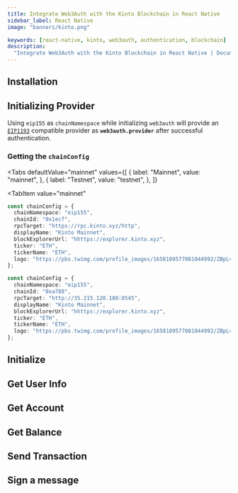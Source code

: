 ```yaml
---
title: Integrate Web3Auth with the Kinto Blockchain in React Native
sidebar_label: React Native
image: "banners/kinto.png"

keywords: [react-native, kinto, web3auth, authentication, blockchain]
description:
  "Integrate Web3Auth with the Kinto Blockchain in React Native | Documentation - Web3Auth"
---
```



<SEO
  title="Integrate Web3Auth with the Kinto Blockchain in React Native"
  description="Integrate Web3Auth with the Kinto Blockchain in React Native | Documentation - Web3Auth"
  image="https://web3auth.io/docs/banners/kinto.png"
  slug="/connect-blockchain/evm/kinto/react-native"
/>

## Installation

<InstallationSnippet />

## Initializing Provider

Using `eip155` as `chainNamespace` while initializing `web3auth` will provide an
[`EIP1193`](https://eips.ethereum.org/EIPS/eip-1193) compatible provider as **`web3auth.provider`**
after successful authentication.

### Getting the `chainConfig`

<Tabs
 defaultValue="mainnet"
  values={[
    { label: "Mainnet", value: "mainnet", },
    { label: "Testnet", value: "testnet", },
  ]}
>

<TabItem
  value="mainnet"
>

```typescript
const chainConfig = {
  chainNamespace: "eip155",
  chainId: "0x1ecf",
  rpcTarget: "https://rpc.kinto.xyz/http",
  displayName: "Kinto Mainnet",
  blockExplorerUrl: "hhttps://explorer.kinto.xyz",
  ticker: "ETH",
  tickerName: "ETH",
  logo: "https://pbs.twimg.com/profile_images/1658109577081044992/ZBpLvGSb_400x400.jpg",
};
```

</TabItem>
<TabItem
  value="testnet"
>

```typescript
const chainConfig = {
  chainNamespace: "eip155",
  chainId: "0xa788",
  rpcTarget: "http://35.215.120.180:8545",
  displayName: "Kinto Mainnet",
  blockExplorerUrl: "hhttps://explorer.kinto.xyz",
  ticker: "ETH",
  tickerName: "ETH",
  logo: "https://pbs.twimg.com/profile_images/1658109577081044992/ZBpLvGSb_400x400.jpg",
};
```

</TabItem>
</Tabs>

## Initialize

<InitialisationSnippet />

## Get User Info

<UserInfoSnippet />

## Get Account

<GetAccountSnippet />

## Get Balance

<GetBalanceSnippet />

## Send Transaction

<SendTransactionSnippet />

## Sign a message

<SignMessageSnippet />
